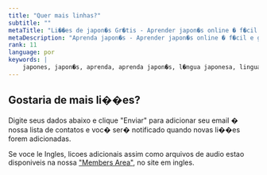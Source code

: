 ```yaml
---
title: "Quer mais linhas?"
subtitle: ""
metaTitle: "Li��es de japon�s Gr�tis - Aprender japon�s online � f�cil e gr�tis!"
metaDescription: "Aprenda japon�s - Aprender japon�s online � f�cil e gr�tis com freejapaneselessons.com!"
rank: 11
language: por
keywords: |
    japones, japon�s, aprenda, aprenda japon�s, l�ngua japonesa, linguagem, japon�s linguagem, gr�tis, li��es, li��es, japon�s, aprenda, aprenda japon�s, linguagem, japon�s linguagem, gr�tis, li��es, li��es, japon�s, aprenda, aprenda japon�s, linguagem, japon�s linguagem, gr�tis, li��es, li��es, japon�s, aprenda, aprenda japon�s, linguagem, japon�s linguagem, gr�tis, li��es, li��es, japon�s, aprenda, aprenda japon�s, linguagem, japon�s linguagem, gr�tis, li��es, li��es, japon�s, aprenda, aprenda japon�s, linguagem, japon�s linguagem, gr�tis, li��es, li��es, japon�s, aprenda, aprenda japon�s, linguagem, japon�s linguagem, gr�tis, li��es, li��es, japon�s, aprenda, aprenda japon�s, linguagem, japon�s linguagem, gr�tis, li��es, li��es, online, japon�s online, li��es de japon�s online
---
```


## Gostaria de mais li��es?

Digite seus dados abaixo e clique "Enviar" para adicionar seu email � nossa lista de contatos e voc� ser� notificado quando novas li��es forem adicionadas.

Se voce le Ingles, licoes adicionais assim como arquivos de audio estao disponiveis na nossa ["Members Area"](/register/), no site em ingles.